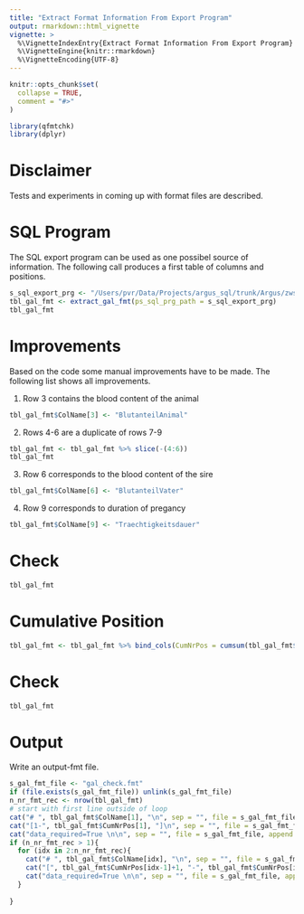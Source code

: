 ```yaml
---
title: "Extract Format Information From Export Program"
output: rmarkdown::html_vignette
vignette: >
  %\VignetteIndexEntry{Extract Format Information From Export Program}
  %\VignetteEngine{knitr::rmarkdown}
  %\VignetteEncoding{UTF-8}
---
```


```r
knitr::opts_chunk$set(
  collapse = TRUE,
  comment = "#>"
)
```

```r
library(qfmtchk)
library(dplyr)
```


# Disclaimer
Tests and experiments in coming up with format files are described.


# SQL Program
The SQL export program can be used as one possibel source of information. The following call produces a first table of columns and positions.


```r
s_sql_export_prg <- "/Users/pvr/Data/Projects/argus_sql/trunk/Argus/zws_gal_pgb.sql"
tbl_gal_fmt <- extract_gal_fmt(ps_sql_prg_path = s_sql_export_prg)
tbl_gal_fmt
```


# Improvements
Based on the code some manual improvements have to be made. The following list shows all improvements. 

1. Row 3 contains the blood content of the animal

```r
tbl_gal_fmt$ColName[3] <- "BlutanteilAnimal"
```

2. Rows 4-6 are a duplicate of rows 7-9

```r
tbl_gal_fmt <- tbl_gal_fmt %>% slice(-(4:6))
tbl_gal_fmt
```

3. Row 6 corresponds to the blood content of the sire

```r
tbl_gal_fmt$ColName[6] <- "BlutanteilVater"
```

4. Row 9 corresponds to duration of pregancy

```r
tbl_gal_fmt$ColName[9] <- "Traechtigkeitsdauer"
```


# Check

```r
tbl_gal_fmt
```


# Cumulative Position

```r
tbl_gal_fmt <- tbl_gal_fmt %>% bind_cols(CumNrPos = cumsum(tbl_gal_fmt$NrPos))
```


# Check

```r
tbl_gal_fmt
```


# Output
Write an output-fmt file.

```r
s_gal_fmt_file <- "gal_check.fmt"
if (file.exists(s_gal_fmt_file)) unlink(s_gal_fmt_file)
n_nr_fmt_rec <- nrow(tbl_gal_fmt)
# start with first line outside of loop
cat("# ", tbl_gal_fmt$ColName[1], "\n", sep = "", file = s_gal_fmt_file, append = TRUE)
cat("[1-", tbl_gal_fmt$CumNrPos[1], "]\n", sep = "", file = s_gal_fmt_file, append = TRUE)
cat("data_required=True \n\n", sep = "", file = s_gal_fmt_file, append = TRUE)
if (n_nr_fmt_rec > 1){
  for (idx in 2:n_nr_fmt_rec){
    cat("# ", tbl_gal_fmt$ColName[idx], "\n", sep = "", file = s_gal_fmt_file, append = TRUE)
    cat("[", tbl_gal_fmt$CumNrPos[idx-1]+1, "-", tbl_gal_fmt$CumNrPos[idx], "]\n", sep = "", file = s_gal_fmt_file, append = TRUE)
    cat("data_required=True \n\n", sep = "", file = s_gal_fmt_file, append = TRUE)
  }
  
}
```

